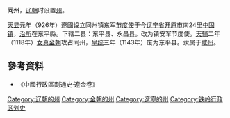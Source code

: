 '''同州'''，[[辽朝|辽朝]]时设置[[州|州]]。

[[天显|天显]]元年（926年）遼國设立同州镇东军[[节度使|节度使]]于今[[辽宁省|辽宁省]][[开原市|开原市]]南24里[[中固镇|中固镇]]，[[治所|治所]]在东平縣。下辖二县：东平县、永昌县。改为镇安军节度使。[[天辅_(金朝)|天辅]]二年（1118年）[[女真|女真]][[金朝|金朝]]攻占同州，[[皇统|皇统]]三年（1143年）废为东平县。隶属于[[咸州|咸州]]。
==參考資料==
*《中國行政區劃通史·遼金卷》
{{辽朝行政区划|nocat}}
{{辽朝行政区划小作品}}
[[Category:辽朝的州|Category:辽朝的州]] 
[[Category:金朝的州|Category:金朝的州]]
[[Category:遼寧的州|Category:遼寧的州]]
[[Category:铁岭行政区划史|Category:铁岭行政区划史]]